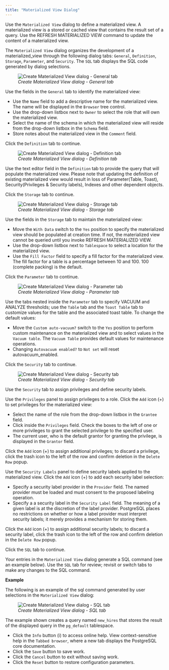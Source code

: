```yaml
---
title: "Materialized View Dialog"
---
```


<div id="materialized_view_dialog" class="registered_link"></div>

Use the `Materialized View` dialog to define a materialized view. A materialized view is a stored or cached view that contains the result set of a query. Use the REFRESH MATERIALIZED VIEW command to update the content of a materialized view.

The `Materialized View` dialog organizes the development of a materialized_view through the following dialog tabs: `General`, `Definition`, `Storage`, `Parameter`, and `Security`. The `SQL` tab displays the SQL code generated by dialog selections.

<figure><img src="../../images/materialized_view_general.png" class="align-center" alt="Create Materialized View dialog - General tab" /><figcaption aria-hidden="true"><em>Create Materialized View dialog - General tab</em></figcaption></figure>

Use the fields in the `General` tab to identify the materialized view:

-   Use the `Name` field to add a descriptive name for the materialized view. The name will be displayed in the `Browser` tree control.
-   Use the drop-down listbox next to `Owner` to select the role that will own the materialized view.
-   Select the name of the schema in which the materialized view will reside from the drop-down listbox in the `Schema` field.
-   Store notes about the materialized view in the `Comment` field.

Click the `Definition` tab to continue.

<figure><img src="../../images/materialized_view_definition.png" class="align-center" alt="Create Materialized View dialog - Definition tab" /><figcaption aria-hidden="true"><em>Create Materialized View dialog - Definition tab</em></figcaption></figure>

Use the text editor field in the `Definition` tab to provide the query that will populate the materialized view. Please note that updating the definition of existing materialized view would result in loss of Parameter(Table, Toast), Security(Privileges & Security labels), Indexes and other dependent objects.

Click the `Storage` tab to continue.

<figure><img src="../../images/materialized_view_storage.png" class="align-center" alt="Create Materialized View dialog - Storage tab" /><figcaption aria-hidden="true"><em>Create Materialized View dialog - Storage tab</em></figcaption></figure>

Use the fields in the `Storage` tab to maintain the materialized view:

-   Move the `With Data` switch to the `Yes` position to specify the materialized view should be populated at creation time. If not, the materialized view cannot be queried until you invoke REFRESH MATERIALIZED VIEW.
-   Use the drop-down listbox next to `Tablespace` to select a location for the materialized view.
-   Use the `Fill Factor` field to specify a fill factor for the materialized view. The fill factor for a table is a percentage between 10 and 100. 100 (complete packing) is the default.

Click the `Parameter` tab to continue.

<figure><img src="../../images/materialized_view_parameter.png" class="align-center" alt="Create Materialized View dialog - Parameter tab" /><figcaption aria-hidden="true"><em>Create Materialized View dialog - Parameter tab</em></figcaption></figure>

Use the tabs nested inside the `Parameter` tab to specify VACUUM and ANALYZE thresholds; use the `Table` tab and the `Toast Table` tab to customize values for the table and the associated toast table. To change the default values:

-   Move the `Custom auto-vacuum?` switch to the `Yes` position to perform custom maintenance on the materialized view and to select values in the `Vacuum table`. The `Vacuum Table` provides default values for maintenance operations.
-   Changing `Autovacuum enabled?` to `Not set` will reset autovacuum_enabled.

Click the `Security` tab to continue.

<figure><img src="../../images/materialized_view_security.png" class="align-center" alt="Create Materialized View dialog - Security tab" /><figcaption aria-hidden="true"><em>Create Materialized View dialog - Security tab</em></figcaption></figure>

Use the `Security` tab to assign privileges and define security labels.

Use the `Privileges` panel to assign privileges to a role. Click the `Add` icon (+) to set privileges for the materialized view:

-   Select the name of the role from the drop-down listbox in the `Grantee` field.
-   Click inside the `Privileges` field. Check the boxes to the left of one or more privileges to grant the selected privilege to the specified user.
-   The current user, who is the default grantor for granting the privilege, is displayed in the `Grantor` field.

Click the `Add` icon (+) to assign additional privileges; to discard a privilege, click the trash icon to the left of the row and confirm deletion in the `Delete Row` popup.

Use the `Security Labels` panel to define security labels applied to the materialized view. Click the `Add` icon (+) to add each security label selection:

-   Specify a security label provider in the `Provider` field. The named provider must be loaded and must consent to the proposed labeling operation.
-   Specify a a security label in the `Security Label` field. The meaning of a given label is at the discretion of the label provider. PostgreSQL places no restrictions on whether or how a label provider must interpret security labels; it merely provides a mechanism for storing them.

Click the `Add` icon (+) to assign additional security labels; to discard a security label, click the trash icon to the left of the row and confirm deletion in the `Delete Row` popup.

Click the `SQL` tab to continue.

Your entries in the `Materialized View` dialog generate a SQL command (see an example below). Use the `SQL` tab for review; revisit or switch tabs to make any changes to the SQL command.

**Example**

The following is an example of the sql command generated by user selections in the `Materialized View` dialog:

<figure><img src="../../images/materialized_view_sql.png" class="align-center" alt="Create Materialized View dialog - SQL tab" /><figcaption aria-hidden="true"><em>Create Materialized View dialog - SQL tab</em></figcaption></figure>

The example shown creates a query named `new_hires` that stores the result of the displayed query in the `pg_default` tablespace.

-   Click the `Info` button (i) to access online help. View context-sensitive help in the `Tabbed browser`, where a new tab displays the PostgreSQL core documentation.
-   Click the `Save` button to save work.
-   Click the `Cancel` button to exit without saving work.
-   Click the `Reset` button to restore configuration parameters.
